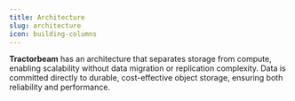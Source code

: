 ```yaml
---
title: Architecture
slug: architecture
icon: building-columns
---
```


**Tractorbeam** has an architecture that separates storage from compute, enabling scalability without data migration or replication complexity. Data is committed directly to durable, cost-effective object storage, ensuring both reliability and performance.
